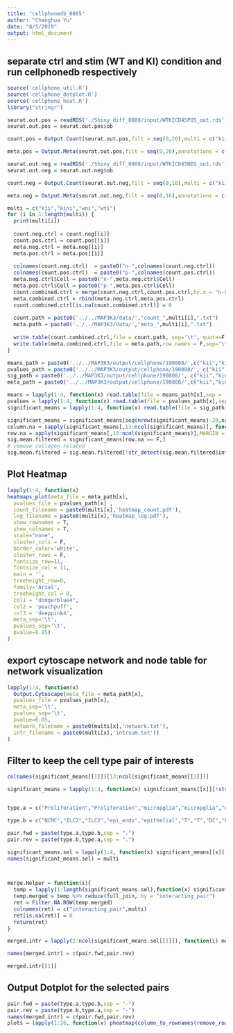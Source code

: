 ---
title: "cellphonedb_0805"
author: "Changhua Yu"
date: "8/5/2019"
output: html_document
---
## separate ctrl and stim (WT and KI) condition and run cellphonedb respectively

```{r}
source('cellphone_util.R')
source('cellphone_dotplot.R')
source('cellphone_heat.R')
library("stringr")
```

```{r}
seurat.out.pos = readRDS('./Shiny_diff_0808/input/WTKICD45POS_out.rds')
seurat.out.pos = seurat.out.pos$ob

count.pos = Output.Count(seurat.out.pos,filt = seq(0,20),multi = c("kii","kini","wni","wti"))

meta.pos = Output.Meta(seurat.out.pos,filt = seq(0,20),annotations = c("B","T","neutrophil","B","macrophage","T","T","NCMC","macrophage","T","NK","DC","DC","ILC2","Proliferation","neutrophil","micropglia","macrophage","NCMC","macrophage","macrophage"), multi = c("kii","kini","wni","wti"))

```

```{r}
seurat.out.neg = readRDS('./Shiny_diff_0808/input/WTKICD45NEG_out.rds')
seurat.out.neg = seurat.out.neg$ob

count.neg = Output.Count(seurat.out.neg,filt = seq(0,16),multi = c("kii","kini","wni","wti"))

meta.neg = Output.Meta(seurat.out.neg,filt = seq(0,16),annotations = c("endothelial","endothelial","endothelial","epithelial","pericyte","fibroblast","fibroblast","endothelial","endothelial","endothelial","epithelial","epithelial","fibroblast","epi_endo","endothelial","pericyte","fibroblast"), multi = c("kii","kini","wni","wti"))

```


```{r}
multi = c("kii","kini","wni","wti")
for (i in 1:length(multi)) {
  print(multi[i])
  
  count.neg.ctrl = count.neg[[i]]
  count.pos.ctrl = count.pos[[i]]
  meta.neg.ctrl = meta.neg[[i]]
  meta.pos.ctrl = meta.pos[[i]]
  
  colnames(count.neg.ctrl)  = paste0("n-",colnames(count.neg.ctrl))
  colnames(count.pos.ctrl)  = paste0("p-",colnames(count.pos.ctrl))
  meta.neg.ctrl$Cell = paste0("n-",meta.neg.ctrl$Cell)
  meta.pos.ctrl$Cell = paste0("p-",meta.pos.ctrl$Cell)
  count.combined.ctrl = merge(count.neg.ctrl,count.pos.ctrl,by.x = "n-Gene",by.y = "p-Gene",all = T)
  meta.combined.ctrl = rbind(meta.neg.ctrl,meta.pos.ctrl)
  count.combined.ctrl[is.na(count.combined.ctrl)] = 0
  
  count.path = paste0('../../MAP3K3/data/',"count_",multi[i],".txt")
  meta.path = paste0('../../MAP3K3/data/',"meta_",multi[i],".txt")
  
  write.table(count.combined.ctrl,file = count.path, sep='\t', quote=F,row.names = F)
  write.table(meta.combined.ctrl,file = meta.path,row.names = F,sep='\t', quote=F)
}

```


```{r}
means_path = paste0('../../MAP3K3/output/cellphone/190808/',c("kii","kini","wni","wti"),'/out/means.txt')
pvalues_path = paste0('../../MAP3K3/output/cellphone/190808/', c("kii","kini","wni","wti"),'/out/pvalues.txt')
sig_path = paste0('../../MAP3K3/output/cellphone/190808/', c("kii","kini","wni","wti"),'/out/significant_means.txt')
meta_path = paste0('../../MAP3K3/output/cellphone/190808/',c("kii","kini","wni","wti"),'/meta_',c("kii","kini","wni","wti"),'.txt')

means = lapply(1:4, function(x) read.table(file = means_path[x],sep = '\t',header = T))
pvalues = lapply(1:4, function(x) read.table(file = pvalues_path[x],sep = '\t',header = T))
significant_means = lapply(1:4, function(x) read.table(file = sig_path[x],sep = '\t',header = T))
```

```{r}

significant_means = significant_means[seq(nrow(significant_means)-20,nrow(significant_means)),]
column.na = sapply(significant_means[,13:ncol(significant_means)], function(x) all(is.na(x)))
row.na = apply(significant_means[,13:ncol(significant_means)],MARGIN = 1, function(x) all(is.na(x)))
sig.mean.filtered = significant_means[row.na == F,]
# remove collagen related
sig.mean.filtered = sig.mean.filtered[!str_detect(sig.mean.filtered$interacting_pair,"^COL"),]

```

## Plot Heatmap
```{r}
lapply(1:4, function(x)
heatmaps_plot(meta_file = meta_path[x],
  pvalues_file = pvalues_path[x] ,
  count_filename = paste0(multi[x],'heatmap_count.pdf'),
  log_filename = paste0(multi[x],'heatmap_log.pdf'),
  show_rownames = T,
  show_colnames = T,
  scale="none",
  cluster_cols = F,
  border_color='white',
  cluster_rows = F,
  fontsize_row=11,
  fontsize_col = 11,
  main = '',
  treeheight_row=0,
  family='Arial',
  treeheight_col = 0,
  col1 = "dodgerblue4",
  col2 = 'peachpuff',
  col3 = 'deeppink4',
  meta_sep='\t',
  pvalues_sep='\t',
  pvalue=0.05)
)


```


## export cytoscape network and node table for network visualization
```{r}
lapply(1:4, function(x) 
  Output.Cytoscape(meta_file = meta_path[x],
  pvalues_file = pvalues_path[x],
  meta_sep='\t',
  pvalues_sep='\t',
  pvalue=0.05,
  network_filename = paste0(multi[x],'network.txt'),
  intr_filename = paste0(multi[x],'intrsum.txt'))
)

```


## Filter to keep the cell type pair of interests

```{r}
colnames(significant_means[[1]])[13:ncol(significant_means[[1]])]

significant_means = lapply(1:4, function(x) significant_means[[x]][!str_detect(significant_means[[x]]$interacting_pair,"^COL"),])


type.a = c("Proliferation","Proliferation","micropglia","micropglia","epi_endo","epi_endo","endothelial","endothelial","endothelial","T","NK","fibroblast","DC")

type.b = c("NCMC","ILC2","ILC2","epi_endo","epithelial","T","T","DC","NCMC","epithelial","NK","pericyte","T")

pair.fwd = paste(type.a,type.b,sep = ".")
pair.rev = paste(type.b,type.a,sep = ".")

significant_means.sel = lapply(1:4, function(x) significant_means[[x]][,c("interacting_pair",pair.fwd,pair.rev)])
names(significant_means.sel) = multi



merge.Helper = function(i){
  temp = lapply(1:length(significant_means.sel),function(x) significant_means.sel[[x]][,c(1,i)]) 
  temp.merged = temp %>% reduce(full_join, by = "interacting_pair")
  ret = Filter.NA.ROW(temp.merged) 
  colnames(ret) = c("interacting_pair",multi)
  ret[is.na(ret)] = 0
  return(ret)
}

merged.intr = lapply(2:ncol(significant_means.sel[[1]]), function(i) merge.Helper(i))

names(merged.intr) = c(pair.fwd,pair.rev)

merged.intr[[1]]

```


## Output Dotplot for the selected pairs
```{r}
pair.fwd = paste(type.a,type.b,sep = "-")
pair.rev = paste(type.b,type.a,sep = "-")
names(merged.intr) = c(pair.fwd,pair.rev)
plots = lapply(1:26, function(x) pheatmap(column_to_rownames(remove_rownames(merged.intr[[x]]),var = "interacting_pair"),main = names(merged.intr)[x],fontsize_row = 5,filename = paste0('../../MAP3K3/output/cellphone/190808/plots/',names(merged.intr)[x],".pdf")))

```



